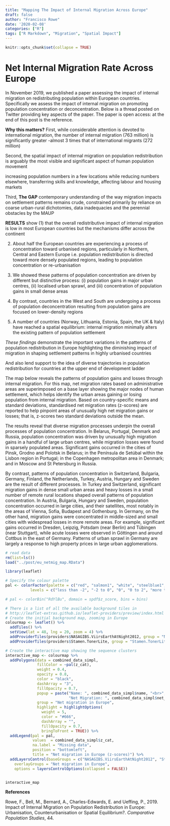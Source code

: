 ```yaml
---
title: "Mapping The Impact of Internal Migration Across Europe"
draft: false
author: "Francisco Rowe"
date: '2020-02-08'
categories: ["R"]
tags: ["R Markdown", "Migration", "Spatial Impact"]
---
```


```r
knitr::opts_chunk$set(collapse = TRUE)
```

# Net Internal Migration Rate Across Europe

In November 2019, we published a paper assessing the impact of internal migration on redistributing population within European countries. Specifically we assess the impact of internal migration on promoting population concentration or deconcentration. Below is a thread posted on Twitter providing key aspects of the paper. The paper is open access: at the end of this post is the reference.

**Why this matters?** First, while considerable attention is devoted to international migration, the number of internal migration (763 million) is significantly greater -almost 3 times that of international migrants (272 million)

Second, the spatial impact of internal migration on population redistribution is arguably the most visible and significant aspect of human population movement

increasing population numbers in a few locations while reducing numbers elsewhere, transferring skills and knowledge, affecting labour and housing markets

Third, **The GAP** contemporary understanding of the way migration impacts on settlement patterns remains crude, constrained primarily by reliance on coarse urban-rural dichotomies, data inadequacies and the perennial obstacles by the MAUP

**RESULTS** show (1) that the overall redistributive impact of internal migration is low in most European countries but the mechanisms differ across the continent

(2) About half the European countries are experiencing a process of concentration toward urbanised regions, particularly in Northern, Central and Eastern Europe i.e. population redistribution is directed toward more densely populated regions, leading to population concentration or re-urbanisation

(3) We showed these patterns of population concentration are driven by different but distinctive process: (i) population gains in major urban centres, (ii) localised urban sprawl, and (iii) concentration of population gains in small dense areas

(4) By contrast, countries in the West and South are undergoing a process of population deconcentration resulting from population gains are focused on lower-density regions

(5) A number of countries (Norway, Lithuania, Estonia, Spain, the UK & Italy) have reached a spatial equilibrium: internal migration minimally alters the existing pattern of population settlement

*These findings* demonstrate the important variations in the patterns of population redistribution in Europe highlighting the diminishing impact of migration in shaping settlement patterns in highly urbanised countries

And also lend support to the idea of diverse trajectories in population redistribution for countries at the upper end of development ladder

The map below reveals the patterns of population gains and losses through internal migration. For this map, net migration rates based on administrative areas are superimposed on a base layer showing the major nodes of human settlement, which helps identify the urban areas gaining or losing population from internal migration. Based on country-specific means and standard deviations, standardised net migration rates (z-scores) are reported to help pinpoint areas of unusually high net migration gains or losses; that is, z-scores two standard deviations outside the mean. 

The results reveal that diverse migration processes underpin the overall processes of population concentration. In Belarus, Portugal, Denmark and Russia, population concentration was driven by unusually high migration gains in a handful of large urban centres, while migration losses were found in sparsely populated areas. Significant gains occurred in the cities of Pinsk, Grodno and Polotsk in Belarus; in the Península de Setúbal within the Lisbon region in Portugal; in the Copenhagen metropolitan area in Denmark; and in Moscow and St Petersburg in Russia.

By contrast, patterns of population concentration in Switzerland, Bulgaria, Germany, Finland, the Netherlands, Turkey, Austria, Hungary and Sweden are the result of different processes. In Turkey and Switzerland, significant migration gains in dense small urban areas and heavy losses in a small number of remote rural locations shaped overall patterns of population concentration. In Austria, Bulgaria, Hungary and Sweden, population concentration occurred in large cities, and their satellites, most notably in the areas of Vienna, Sofia, Budapest and Gothenburg. In Germany, on the other hand, migration gains were concentrated in middle-sized and small cities with widespread losses in more remote areas. For example, significant gains occurred in Dresden, Leipzig, Potsdam (near Berlin) and Tübingen (near Stuttgart), while acute losses were observed in Göttingen and around Cottbus in the east of Germany. Patterns of urban sprawl in Germany are largely a response to high property prices in large urban agglomerations.


```r
# read data
rm(list=ls())
load("../post/eu_netmig_map.RData")
```



```r
library(leaflet)

# Specify the colour palette
pal <- colorFactor(palette = c("red", "salmon1", "white", "steelblue1", "blue"), 
           levels = c("less than -2", "-2 to 0", "0", "0 to 2", "more than 2"), ordered = FALSE)

# pal <- colorBin("RdYlBu", domain = spdf$z_score, bins = bins)

# There is a list of all the available background tiles in
# http://leaflet-extras.github.io/leaflet-providers/preview/index.html
# Create the initial background map, zooming in Europe
colourmap <- leaflet() %>% 
  addTiles() %>% 
  setView(lat = 48, lng = 20, zoom = 4) %>% 
  addProviderTiles(providers$NASAGIBS.ViirsEarthAtNight2012, group = "NASAGIBS.ViirsEarthAtNight2012") %>% 
  addProviderTiles(providers$Stamen.TonerLite, group = "Stamen.TonerLite")

# Create the interactive map showing the sequence clusters
interactive_map <- colourmap %>%
  addPolygons(data = combined_data_simpl,
              fillColor = ~pal(z_cat),
              weight = 0.4,
              opacity = 0.8,
              color = "black",
              dashArray = "3",
              fillOpacity = 0.7,
              popup = paste("Name: ", combined_data_simpl$name, "<br>",
                            "Net Migration: ", combined_data_simpl$net_migr, "<br>"),
              group = "Net migration in Europe",
              highlight = highlightOptions(
                weight = 5,
                color = "#666",
                dashArray = "",
                fillOpacity = 0.7,
                bringToFront = TRUE)) %>% 
  addLegend(pal = pal,
            values  = combined_data_simpl$z_cat,
            na.label = "Missing data",
            position = "bottomleft",
            title = "Net migration in Europe (z-scores)") %>% 
  addLayersControl(baseGroups = c("NASAGIBS.ViirsEarthAtNight2012", "Stamen.TonerLite"),
    overlayGroups = "Net migration in Europe",
    options = layersControlOptions(collapsed = FALSE))


interactive_map
```

**References**

Rowe, F., Bell, M., Bernard, A., Charles-Edwards, E. and Ueffing, P., 2019. Impact of Internal Migration on Population Redistribution in Europe: Urbanisation, Counterurbanisation or Spatial Equilibrium?. *Comparative Population Studies*, 44.

